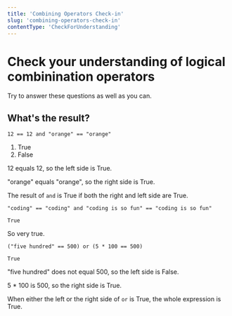 ```yaml
---
title: 'Combining Operators Check-in'
slug: 'combining-operators-check-in'
contentType: 'CheckForUnderstanding'
---
```


# Check your understanding of logical combinination operators

Try to answer these questions as well as you can.

## What's the result?

<MultipleChoice correct={1}>

```
12 == 12 and "orange" == "orange"
```

1. True
2. False

12 equals 12, so the left side is True.

"orange" equals "orange", so the right side is True.

The result of `and` is True if both the right and left side are True.

</MultipleChoice>

<FlashCard>
<Prompt>

```
"coding" == "coding" and "coding is so fun" == "coding is so fun"
```

</Prompt>
<Answer>

`True`

So very true.

</Answer>
</FlashCard>

<FlashCard>
  <Prompt>

```
("five hundred" == 500) or (5 * 100 == 500)
```

</Prompt>
<Answer>

`True`

"five hundred" does not equal 500, so the left side is False.

5 \* 100 is 500, so the right side is True.

When either the left or the right side of `or` is True, the whole expression is True.

</Answer>
<FlashCard>

